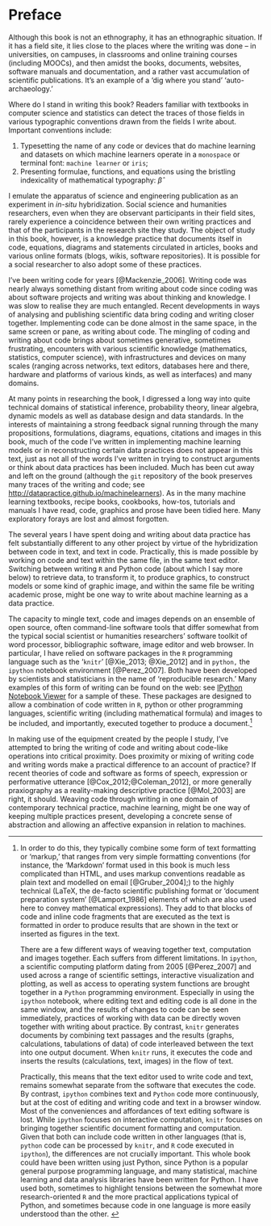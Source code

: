 # Preface

Although this book is not an ethnography, it has an ethnographic situation. If it has a field site, it lies close to the places where the writing was done -- in universities, on campuses, in classrooms and online training courses (including MOOCs), and then amidst the books, documents, websites, software manuals and documentation,  and a rather vast accumulation of scientific publications. It's an example of a 'dig where you stand' 'auto-archaeology.' \index{archaeology!auto-}

Where do I stand in writing this book? Readers familiar with textbooks in computer science and statistics can detect the traces of those fields in various typographic conventions drawn from the fields I write about. Important conventions include:

1. Typesetting  the name of any code or devices that do machine learning  and datasets on which machine learners operate  in a `monospace` or terminal font: `machine learner` or `iris`;
2. Presenting formulae, functions, and equations using the bristling indexicality of mathematical typography: $\hat{\beta}$

I emulate the apparatus of science and engineering publication as an experiment in *in-situ* hybridization. Social science and humanities researchers, even when they are observant participants in their field sites, rarely experience a coincidence between their own writing practices and that of the participants in the research site they study. The object of study in this book, however, is a knowledge practice that documents itself in code, equations, diagrams and statements circulated in articles, books and various online formats (blogs, wikis, software repositories). It is possible for a social researcher to also adopt some of these practices.  

I've been writing code for years [@Mackenzie_2006]. Writing code was nearly always something  distant from writing about code since coding was about software projects and writing was about thinking and knowledge. I was slow to realise they are much entangled.  Recent  developments in ways of analysing and publishing scientific data bring coding and writing closer together. Implementing code can be done almost  in the same space, in the same screen or pane,  as writing about code. The mingling of coding and writing about code brings about sometimes generative, sometimes frustrating, encounters with various scientific knowledge (mathematics, statistics, computer science), with infrastructures and devices on many scales (ranging across networks, text editors, databases here and there, hardware and platforms of various kinds, as well as interfaces) and many domains.

At many points in researching the book, I digressed a long way into quite technical domains of statistical inference, probability theory, linear algebra, dynamic models as well as database design and data standards. In the interests of maintaining a strong  feedback signal running through the many propositions, formulations, diagrams, equations, citations and images in this book, much of the code I've written in implementing machine learning models or in reconstructing certain data practices does not appear in this text, just as not all of the words I've written in trying to construct arguments or think about data practices has been included. Much has been cut away and left on the ground (although the `git` repository of the book preserves many traces of the writing and code; see [http://datapractice.github.io/machinelearners](http://datapractice.github.io/machinelearners/)). As in  the many machine learning textbooks, recipe books, cookbooks, how-tos, tutorials and manuals I have read, code, graphics and prose have been tidied here. Many exploratory forays are lost and almost forgotten. 

The several years I have spent  doing and writing about data practice has felt substantially different to any other project by virtue of the hybridization between code in text, and text in code. Practically, this is made possible by working on code and text within the same file, in the same text editor. Switching between writing  `R` and  Python code (about which I say more below) to retrieve data, to transform it, to produce graphics, to construct models or some kind of graphic image, and within the same file be writing academic prose, might be one way to write about machine learning as a data practice. 

The capacity to mingle  text, code and images depends on an ensemble of open source, often command-line software tools that differ somewhat from the typical social scientist or humanities researchers' software toolkit of word processor, bibliographic software, image editor and web browser. In particular, I have  relied on software packages in the `R` programming language such as the '`knitr`' [@Xie_2013; @Xie_2012] and in `python,` the `ipython` notebook environment [@Perez_2007]. Both have been developed by scientists and statisticians in the name of 'reproducible research.' \index{science!reproducible research} Many examples of this form of writing can be found on the web: see [IPython Notebook Viewer](http://nbviewer.ipython.org/) for a sample of these. These packages are designed to allow a combination of code written in `R`, python or other programming languages, scientific writing (including mathematical formula) and images to be included, and importantly, executed together to produce a document.[^P1] \index{programming languages!as mode of writing}

In making use of the equipment created by the people I study,  I've attempted  to bring the writing of code and writing about code-like operations into critical proximity. Does  proximity or mixing of writing code and writing words make a practical difference to an account of practice?  If recent theories of code and software as forms of speech, expression or performative utterance [@Cox_2012;@Coleman_2012], or more generally praxiography as a reality-making descriptive practice [@Mol_2003] are right,   it should.  Weaving code through writing in one domain of contemporary technical practice, machine learning, might be one way of keeping multiple practices present,   developing a concrete sense of abstraction  and allowing an affective expansion in relation to machines. 

[^P1]: In order to do this, they typically combine some form of text formatting or 'markup,' that ranges from very simple formatting conventions (for instance, the 'Markdown' format used in this book is much less complicated than HTML, and uses markup conventions readable as plain text and modelled on email [@Gruber_2004];) to the highly technical (LaTeX, the de-facto scientific publishing format or 'document preparation system' [@Lamport_1986] elements of which are also used here to convey mathematical expressions). They add to that blocks of code and inline code fragments that are executed as the text is formatted in order to produce results that are shown in the text or inserted as figures in the text.

    There are a few different ways of weaving together text, computation and images together.  Each suffers from different limitations. In `ipython`, a scientific computing platform dating from 2005 [@Perez_2007] and used across a range of scientific settings, interactive visualization and plotting, as well as access to operating system functions are brought together in a `Python` programming environment. Especially in using the `ipython` notebook, where editing text and editing code is all done in the same window, and the results of changes to code can be seen immediately, practices of working with data can be directly woven together with writing about practice. By contrast, `knitr` generates documents by combining text passages and the results (graphs, calculations, tabulations of data) of code interleaved between the text into one output document. When `knitr` runs, it executes the code and inserts the results (calculations, text, images) in the flow of text. \index{R!packages!\textit{knitr}}

    Practically, this means that the text editor used to write code and text, remains somewhat separate from the software that executes the code. By contrast, `ipython` combines text and `Python` code more continuously, but at the cost of editing and writing code and text in a browser window. Most of the conveniences and affordances of text editing software is lost.   While `ipython` focuses on interactive computation, `knitr` focuses on bringing together scientific document formatting and computation.  Given that both can include code written in other languages (that is, `python` code can be processed by `knitr`, and `R` code executed in `ipython`), the differences are not crucially important. This whole book could have been written using just Python, since Python is a popular general purpose programming language, and many statistical, machine learning and data analysis libraries have been written for Python. I have used both, sometimes to  highlight  tensions between the somewhat more research-oriented `R` and the more  practical applications typical of Python, and sometimes because code in one language is more easily understood than the other.  \index{programming languages!R} \index{programming languages!Python}
